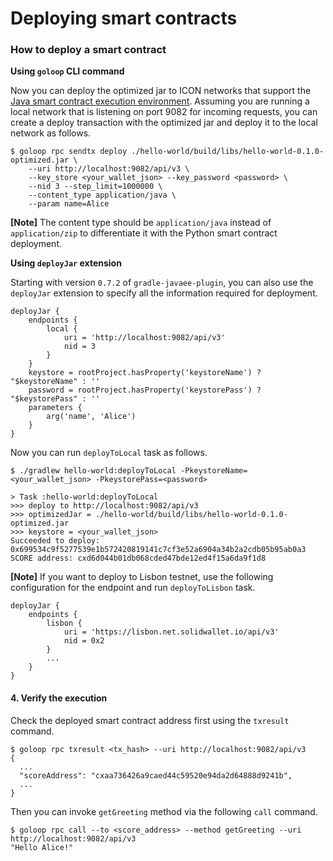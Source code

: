 # Deploying smart contracts

### How to deploy a smart contract <a href="#how-to-deploy-a-smart-contract" id="how-to-deploy-a-smart-contract"></a>

**Using `goloop` CLI command**

Now you can deploy the optimized jar to ICON networks that support the [Java smart contract execution environment](../icon-execution-environments/java.md). Assuming you are running a local network that is listening on port 9082 for incoming requests, you can create a deploy transaction with the optimized jar and deploy it to the local network as follows.

```
$ goloop rpc sendtx deploy ./hello-world/build/libs/hello-world-0.1.0-optimized.jar \
    --uri http://localhost:9082/api/v3 \
    --key_store <your_wallet_json> --key_password <password> \
    --nid 3 --step_limit=1000000 \
    --content_type application/java \
    --param name=Alice
```

**\[Note]** The content type should be `application/java` instead of `application/zip` to differentiate it with the Python smart contract deployment.



**Using `deployJar` extension**

Starting with version `0.7.2` of `gradle-javaee-plugin`, you can also use the `deployJar` extension to specify all the information required for deployment.

```
deployJar {
    endpoints {
        local {
            uri = 'http://localhost:9082/api/v3'
            nid = 3
        }
    }
    keystore = rootProject.hasProperty('keystoreName') ? "$keystoreName" : ''
    password = rootProject.hasProperty('keystorePass') ? "$keystorePass" : ''
    parameters {
        arg('name', 'Alice')
    }
}
```

Now you can run `deployToLocal` task as follows.

```
$ ./gradlew hello-world:deployToLocal -PkeystoreName=<your_wallet_json> -PkeystorePass=<password>

> Task :hello-world:deployToLocal
>>> deploy to http://localhost:9082/api/v3
>>> optimizedJar = ./hello-world/build/libs/hello-world-0.1.0-optimized.jar
>>> keystore = <your_wallet_json>
Succeeded to deploy: 0x699534c9f5277539e1b572420819141c7cf3e52a6904a34b2a2cdb05b95ab0a3
SCORE address: cxd6d044b01db068cded47bde12ed4f15a6da9f1d8
```

**\[Note]** If you want to deploy to Lisbon testnet, use the following configuration for the endpoint and run `deployToLisbon` task.

```
deployJar {
    endpoints {
        lisbon {
            uri = 'https://lisbon.net.solidwallet.io/api/v3'
            nid = 0x2
        }
        ...
    }
}
```

####

#### 4. Verify the execution

Check the deployed smart contract address first using the `txresult` command.

```
$ goloop rpc txresult <tx_hash> --uri http://localhost:9082/api/v3
{
  ...
  "scoreAddress": "cxaa736426a9caed44c59520e94da2d64888d9241b",
  ...
}
```

Then you can invoke `getGreeting` method via the following `call` command.

```
$ goloop rpc call --to <score_address> --method getGreeting --uri http://localhost:9082/api/v3
"Hello Alice!"
```
